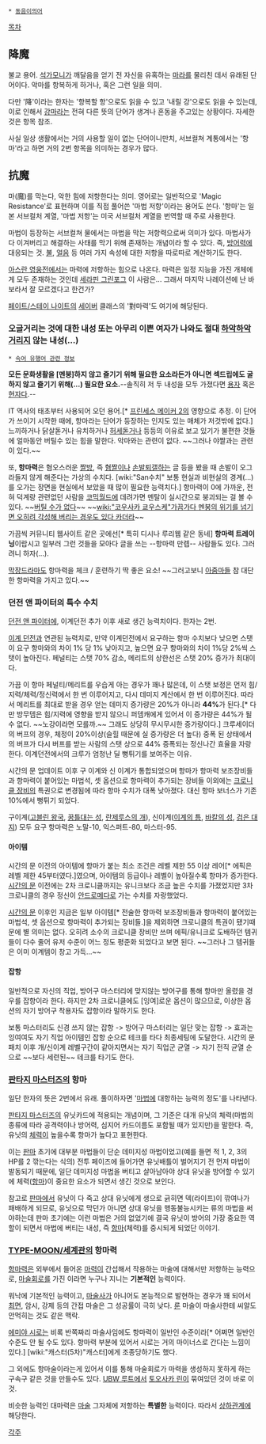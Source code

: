  * [[동음이의어]]

[[목차]]
== 降魔 ==
불교 용어. [[석가모니]]가 깨달음을 얻기 전 자신을 유혹하는 [[마라]]를 물리친 데서 유래된 단어이다. 악마를 항복하게 하거나, 혹은 그런 일을 의미.

다만 '降'이라는 한자는 '항복할 항'으로도 읽을 수 있고 '내릴 강'으로도 읽을 수 있는데, 이로 인해서 [[강마]]라는 전혀 다른 뜻의 단어가 생겨나 혼동을 주고있는 상황이다. 자세한 것은 항목 참조.

사실 일상 생활에서는 거의 사용할 일이 없는 단어이니만치, 서브컬쳐 계통에서는 '항마'라고 하면 거의 2번 항목을 의미하는 경우가 많다.

== 抗魔 ==
마(魔)를 막는다, 악한 힘에 저항한다는 의미. 영어로는 일반적으로 'Magic Resistance'로 표현하며 이를 직접 풀어쓴 '마법 저항'이라는 용어도 쓴다. '항마'는 일본 서브컬처 계열, '마법 저항'는 미국 서브컬처 계열을 번역할 때 주로 사용한다.

마법이 등장하는 서브컬쳐 물에서는 마법을 막는 저항력으로써 의미가 있다. 마법사가 다 이겨버리고 해결하는 사태를 막기 위해 존재하는 개념이라 할 수 있다. 즉, [[방어력]]에 대응되는 것. [[불]], [[얼음]] 등 여러 가지 속성에 대한 저항을 따로따로 계산하기도 한다.

[[아스란 영웅전]]에서는 마력에 저항하는 힘으로 나온다. 마력은 일정 지능을 가진 개체에게 모두 존재하는 것인데 [[세라핀 그린포그]] 이 사람은... 그래서 마지막 나레이션에 난 바보라서 잘 모르겠다고 한건가? 

[[페이트/스테이 나이트]]의 [[세이버]] 클래스의 '對마력'도 여기에 해당된다.

=== 오글거리는 것에 대한 내성 또는 아무리 이쁜 여자가 나와도 절대 [[하악하악]]거리지 않는 내성(...) ===
 * [[속어 유행어 관련 정보]]

'''모든 문화생활을 [멘붕]하지 않고 즐기기 위해 필요한 요소라든가 아니면 섹드립에도 굴하지 않고 즐기기 위해(...) 필요한 요소.'''--솔직히 저 두 내성을 모두 가졌다면 [[용자]] 혹은 [[현자]]다.--

IT 역사의 태초부터 사용되어 오던 용어.[* [[프린세스 메이커 2]]의 영향으로 추정. 이 단어가 쓰이기 시작한 때에, 항마라는 단어가 등장하는 인지도 있는 매체가 저것밖에 없다.] 느끼하거나 닭살돋거나 유치하거나 [[허세]]돋거나 등등의 이유로 보고 있기가 불편한 것들에 얼마동안 버틸수 있는 힘을 말한다. 악마와는 관련이 없다. ~~그러나 야짤과는 관련이 있다.~~

또, '''항마력'''은 혐오스러운 [[짤방]], 즉 [[혐짤]]이나 [[손발퇴갤]]하는 글 등을 봤을 때 손발이 오그라들지 않게 해준다는 가상의 수치다. [wiki:"San수치" 보통 현실과 비현실의 경계(…)를 오가는 장면을 현실에서 보았을 때 많이 필요한 능력치다.] 항마력이 0에 가까운, 전혀 덕계랑 관련없던 사람을 [[코믹월드]]에 데려가면 멘탈이 실시간으로 붕괴되는 걸 볼 수 있다. ~~[[버틸 수가 없다]]~~ ~~[[wiki:"코우사카 쿄우스케"가끔가다 멘붕의 위기를 넘기면 오히려 각성해 버리는 경우도 있다 카더라]]~~

가끔씩 커뮤니티 웹사이트 같은 곳에선[* 특히 디시나 루리웹 같은 동네] '''항마력 트레이닝'''이랍시고 일부러 그런 것들을 모아다 글을 쓰는 --항마력 만렙-- 사람들도 있다. 그러려니 하자(...).

[[막장드라마]]도 항마력을 체크 / 훈련하기 딱 좋은 요소! 
~~그러고보니 [[아줌마]]들 참 대단한 항마력을 가지고 있다.~~

=== 던전 앤 파이터의 특수 수치 ===
[[던전 앤 파이터]]에, 이계던전 추가 이후 새로 생긴 능력치이다. 한자는 2번.

[[이계 던전]]과 연관된 능력치로, 만약 이계던전에서 요구하는 항마 수치보다 낮으면 스탯이 요구 항마와의 차이 1% 당 1% 낮아지고, 높으면 요구 항마와의 차이 1%당 2%씩 스탯이 높아진다. 페널티는 스탯 70% 감소, 메리트의 상한선은 스탯 20% 증가가 최대이다.

가끔 이 항마 페널티/메리트를 우습게 아는 경우가 꽤나 많은데, 이 스탯 보정은 먼저 힘/지력/체력/정신력에서 한 번 이루어지고, 다시 데미지 계산에서 한 번 이루어진다. 따라서 메리트를 최대로 받을 경우 얻는 데미지 증가량은 20%가 아니라 '''44%'''가 된다.[* 다만 방무뎀은 힘/지력에 영향을 받지 않으니 퍼뎀캐에게 있어서 이 증가량은 44%가 될 수 없다. ~~노강이라면 모를까.~~ 그래도 상당히 무시무시한 증가량이다.] 크루세이더의 버프의 경우, 체정이 20%이상(슬힐 때문에 실 증가량은 더 높다) 중폭 된 상태에서의 버프가 다시 버프를 받는 사람의 스탯 상으로 44% 증폭되는 정신나간 효율을 자랑한다. 이계던전에서의 크루가 엄청난 딜 뻥튀기를 보여주는 이유.

시간의 문 업데이트 이후 구 이계와 신 이계가 통합되었으며 항마가 항마력 보조장비들과 항마력이 붙어있는 마법석, 셋 옵션으로 항마력이 추가되는 장비들 이외에는 [[크로니클 장비]]의 특권으로 변경됨에 따라 항마 수치가 대폭 낮아졌다. 대신 항마 보너스가 기존 10%에서 뻥튀기 되었다.

구이계([[고블린 왕국]], [[꿈틀대는 성]], [[란제루스의 개]]), 신이계([[이계의 틈]], [[바칼의 성]], [[검은 대지]]) 모두 요구 항마력은 노말-10, 익스퍼트-80, 마스터-95.
==== 아이템 ====
시간의 문 이전의 아이템에 항마가 붙는 최소 조건은 레벨 제한 55 이상 레어[* 에픽은 레벨 제한 45부터였다.]였으며, 아이템의 등급이나 레벨이 높아질수록 항마가 증가한다. [[시간의 문]] 이전에는 2차 크로니클까지는 유니크보다 조금 높은 수치를 가졌었지만 3차 크로니클의 경우 정신이 [[안드로메다]]로 가는 수치를 자랑했었다.

[[시간의 문]] 이후인 지금은 일부 아이템[* 전술한 항마력 보조장비들과 항마력이 붙어있는 마법석, 셋 옵션으로 항마력이 추가되는 장비들.]을 제외하면 크로니클의 특권이 됐기때문에 별 의미는 없다. 오히려 소수의 크로니클 장비만 쓰며 에픽/유니크로 도배하던 템귀들이 다수 줄어 유저 수준이 어느 정도 평준화 되었다고 보면 된다. ~~그러나 그 템귀들은 이미 이계템이 창고 가득...~~
==== 잡항 ====
일반적으로 자신의 직업, 방어구 마스터리에 맞지않는 방어구를 통해 항마만 올렸을 경우를 잡항이라 한다. 하지만 2차 크로니클에도 [잉여]로운 옵션이 많으므로, 이상한 옵션의 자기 방어구 착용자도 잡항이라 말하기도 한다.

보통 마스터리도 신경 쓰지 않는 잡항 -> 방어구 마스터리는 일단 맞는 잡항 -> 효과는 잉여여도 자기 직업 아이템인 잡항 순으로 테크를 타다 최종세팅에 도달한다. 시간의 문 패치 이후 개/신이계 레벨구간이 같아지면서는 자기 직업군 균열 -> 자기 전직 균열 순으로 ~~보다 세련된~~ 테크를 타기도 한다.
=== [[판타지 마스터즈]]의 항마 ===
일단 한자의 뜻은 2번에서 유래. 풀이하자면 '[[마법]]에 대항하는 능력의 정도'를 나타낸다.
 
[[판타지 마스터즈]]의 유닛카드에 적용되는 개념이며, 그 기준은 대개 유닛의 체력(마법의 종류에 따라 공격력이나 방어력, 심지어 카드이름도 포함될 때가 있지만)을 말한다. 즉, 유닛의 [[체력]]이 높을수록 항마가 높다고 표현한다. 

이는 [[판마]] 초기에 대부분 마법들이 단순 데미지성 마법이었고(예를 들면 적 1, 2, 3의 HP를 2 깎는다는 식의) 전투 페이즈에 들어가면 유닛배틀이 벌어지기 전 먼저 마법이 발동되기 때문에, 일단 데미지성 마법을 버티고 살아남아야 상대 유닛을 방어할 수 있기에 체력([[항마]])이 중요한 요소가 되면서 생긴 것으로 보인다. 

참고로 [[판마]]에서 유닛이 다 죽고 상대 유닛에게 생으로 긁히면 덱(라이프)이 깎여나가 패배하게 되므로, 유닛으로 막던가 아니면 상대 유닛을 행동불능시키는 류의 마법을 써야하는데 판마 초기에는 이런 마법은 거의 없었기에 결국 유닛이 방어의 가장 중요한 역할이 되면서 마법에 버티는 내성, 즉 [[항마]](체력)를 중시되게 되었단 이야기.

=== [[TYPE-MOON/세계관]]의 항마력 ===
[[항마력]]은 외부에서 들어온 [[마력]]이 간섭해서 작용하는 마술에 대해서만 저항하는 능력으로, [[마술회로]]를 가진 이라면 누구나 지니는 '''기본적인''' 능력이다.

워낙에 기본적인 능력이고, [[마술사]]가 아니어도 본능적으로 발현하는 경우가 꽤 되어서 [[최면]], 암시, 강제 등의 간접 마술은 그 성공률이 극히 낮다. [[룬]] 마술이 마술사한테 씨알도 안먹히는 것도 같은 맥락.

[[에미야 시로]]는 비록 반쪽짜리 마술사임에도 항마력이 일반인 수준이라[* 어쩌면 일반인 수준도 안 될 수도 있다. 항마력 부분에 있어서 시로는 거의 마이너스로 간다는 느낌이 있다.] [wiki:"캐스터(5차)"캐스터]에게 조종당하기도 했다.

그 외에도 항마술이라는게 있어서 이를 통해 마술회로가 마력을 생성하지 못하게 하는 구속구 같은 것을 만들수도 있다. [[UBW 루트]]에서 [[토오사카 린]]이 묶여있던 것이 바로 이것.

비슷한 능력인 대마력은 [[마술]] 그자체에 저항하는 '''특별한''' 능력이다. 따라서 [[상하관계]]에 해당한다.

[[각주]]
